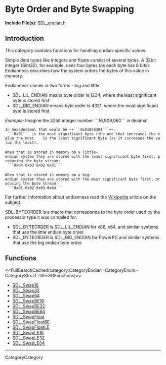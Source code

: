 
= Byte Order and Byte Swapping =

'''Include File(s):'''  [https://github.com/libsdl-org/SDL/blob/SDL2/include/SDL_endian.h SDL_endian.h]


== Introduction ==
This category contains functions for handling endian-specific values.

Simple data types like integers and floats consist of several bytes. A 32bit integer (Sint32), for example, uses four bytes (as each byte has 8 bits). Endianness describes how the system orders the bytes of this value in memory.

Endianness comes in two forms - big and little.
* SDL_LIL_ENDIAN means byte order is 1234, where the least significant byte is stored first
* SDL_BIG_ENDIAN means byte order is 4321, where the most significant byte is stored first


''Example:''  Imagine the 32bit integer number ```16,909,060``` in decimal.
 In hexadecimal that would be ~+```0x01020304```+~. <br/>
 ```0x01``` is the most significant byte (the one that increases the value the most.  {{{0x04}}} is the least significant byte (as it increases the value the least).<br/>

 When that is stored in memory on a little-endian system they are stored with the least significant byte first, producing the byte stream:
  ```0x04 0x03 0x02 0x01```<br/>

 When that is stored in memory on a big-endian system they are stored with the most significant byte first, producing the byte stream:
  ```0x01 0x02 0x03 0x04```<br/>

For further information about endianness read the [https://en.wikipedia.org/wiki/Endianness Wikipedia] article on the subject.

SDL_BYTEORDER is a macro that corresponds to the byte order used by the processor type it was compiled for.
* SDL_BYTEORDER is SDL_LIL_ENDIAN for x86, x64, and similar systems that use the little endian byte order.
* SDL_BYTEORDER is SDL_BIG_ENDIAN for PowerPC and similar systems that use the big endian byte order.


== Functions ==
<<FullSearchCached(category:CategoryEndian -CategoryEnum -CategoryStruct -title:SGFunctions)>>

<!-- BEGIN CATEGORY LIST -->
* [[SDL_Swap16]]
* [[SDL_Swap32]]
* [[SDL_Swap64]]
* [[SDL_SwapBE16]]
* [[SDL_SwapBE32]]
* [[SDL_SwapBE64]]
* [[SDL_SwapFloat]]
* [[SDL_SwapFloatBE]]
* [[SDL_SwapFloatLE]]
* [[SDL_SwapLE16]]
* [[SDL_SwapLE32]]
* [[SDL_SwapLE64]]
<!-- END CATEGORY LIST -->
----
CategoryCategory

